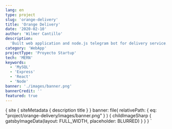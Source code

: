 ```yaml
---
lang: en
type: project
slug: 'orange-delivery'
title: 'Orange Delivery'
date: '2020-02-10'
author: 'Wilmer Cantillo'
description:
  'Built web application and node.js telegram bot for delivery service.'
category: 'WebApp'
projectType: 'Proyecto Startup'
tech: 'MERN'
keywords:
  - 'MySQL'
  - 'Express'
  - 'React'
  - 'Node'
banner: './images/banner.png'
bannerCredit: ''
featured: true
---
```


  {
    site {
      siteMetadata {
        description
        title
      }
    }
    banner: file(
      relativePath: { eq: "project/orange-delivery/images/banner.png" }
    ) {
      childImageSharp {
        gatsbyImageData(layout: FULL_WIDTH, placeholder: BLURRED)
      }
    }
  }
`
